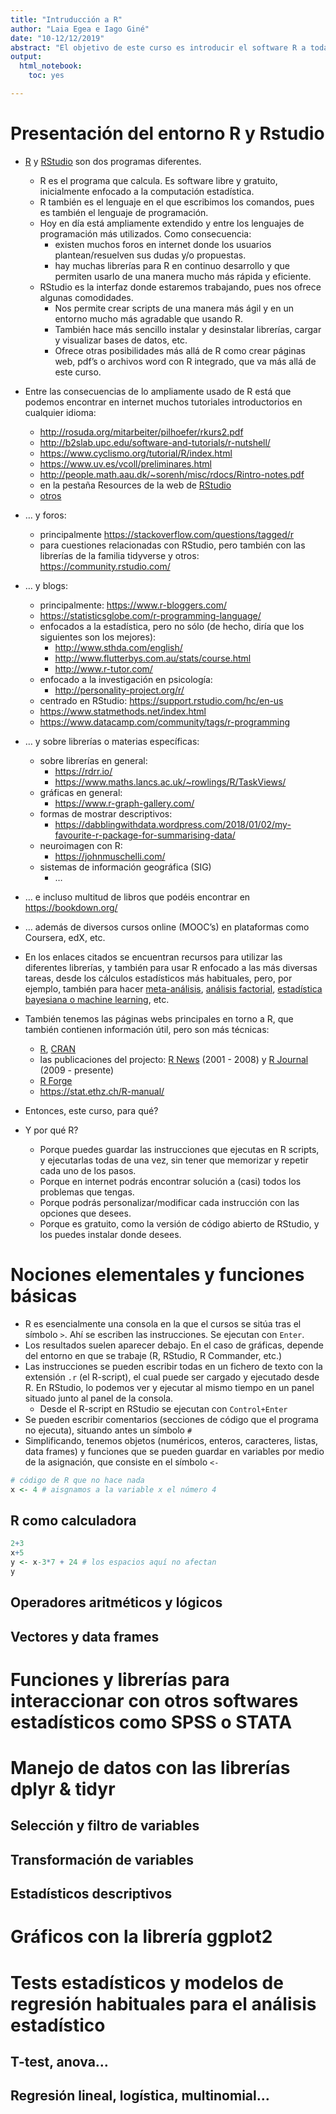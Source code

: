 ---
title: "Intruducción a R"
author: "Laia Egea e Iago Giné"
date: "10-12/12/2019"
abstract: "El objetivo de este curso es introducir el software R a todas las personas que trabajen con datos y darles las herramientas para el manejo y visualización de datos, así como para algunos análisis estadísticos básicos."
output: 
  html_notebook:
    toc: yes

---

# Presentación del entorno R y Rstudio

* [R](https://www.r-project.org/) y [RStudio](https://rstudio.com/) son dos programas diferentes. 
    + R es el programa que calcula. Es software libre y gratuito, inicialmente enfocado a la computación estadística.
    + R también es el lenguaje en el que escribimos los comandos, pues es también el lenguaje de programación.
    + Hoy en día está ampliamente extendido y entre los lenguajes de programación más utilizados. Como consecuencia:
        * existen muchos foros en internet donde los usuarios plantean/resuelven sus dudas y/o propuestas.
        * hay muchas librerías para R en continuo desarrollo y que permiten usarlo de una manera mucho más rápida y eficiente.
    + RStudio es la interfaz donde estaremos trabajando, pues nos ofrece algunas comodidades.
        * Nos permite crear scripts de una manera más ágil y en un entorno mucho más agradable que usando R.
        * También hace más sencillo instalar y desinstalar librerías, cargar y visualizar bases de datos, etc.
        * Ofrece otras posibilidades más allá de R como crear páginas web, pdf's o archivos word con R integrado, que va más allá de este curso.

* Entre las consecuencias de lo ampliamente usado de R está que podemos encontrar en internet muchos tutoriales introductorios en cualquier idioma:
    * [http://rosuda.org/mitarbeiter/pilhoefer/rkurs2.pdf](http://rosuda.org/mitarbeiter/pilhoefer/rkurs2.pdf)
    * [http://b2slab.upc.edu/software-and-tutorials/r-nutshell/](http://b2slab.upc.edu/software-and-tutorials/r-nutshell/)
    * [https://www.cyclismo.org/tutorial/R/index.html](https://www.cyclismo.org/tutorial/R/index.html)
    * [https://www.uv.es/vcoll/preliminares.html](https://www.uv.es/vcoll/preliminares.html)
    * [http://people.math.aau.dk/~sorenh/misc/rdocs/Rintro-notes.pdf](http://people.math.aau.dk/~sorenh/misc/rdocs/Rintro-notes.pdf)
    * en la pestaña Resources de la web de [RStudio](https://rstudio.com/)
    * [otros](https://github.com/iago-pssjd/Curso-R/archive/v1.0.zip)

* ... y foros:
    + principalmente [https://stackoverflow.com/questions/tagged/r](https://stackoverflow.com/questions/tagged/r)
    + para cuestiones relacionadas con RStudio, pero también con las librerías de la familia tidyverse y otros: [https://community.rstudio.com/](https://community.rstudio.com/)

* ... y blogs:
    + principalmente: [https://www.r-bloggers.com/](https://www.r-bloggers.com/)
    + [https://statisticsglobe.com/r-programming-language/](https://statisticsglobe.com/r-programming-language/)
    + enfocados a la estadística, pero no sólo (de hecho, diría que los siguientes son los mejores): 
        * [http://www.sthda.com/english/](http://www.sthda.com/english/)
        * [http://www.flutterbys.com.au/stats/course.html](http://www.flutterbys.com.au/stats/course.html)
        * [http://www.r-tutor.com/](http://www.r-tutor.com/sitemap)
    + enfocado a la investigación en psicología:
        * [http://personality-project.org/r/](http://personality-project.org/r/)
    + centrado en RStudio: [https://support.rstudio.com/hc/en-us](https://support.rstudio.com/hc/en-us)
    + [https://www.statmethods.net/index.html](https://www.statmethods.net/index.html)
    + [https://www.datacamp.com/community/tags/r-programming](https://www.datacamp.com/community/tags/r-programming)
    
* ... y sobre librerías o materias específicas:
    + sobre librerías en general:
        * [https://rdrr.io/](https://rdrr.io/)
        * [https://www.maths.lancs.ac.uk/~rowlings/R/TaskViews/](https://www.maths.lancs.ac.uk/~rowlings/R/TaskViews/)
    + gráficas en general:
        * [https://www.r-graph-gallery.com/](https://www.r-graph-gallery.com/)
    + formas de mostrar descriptivos:
        * [https://dabblingwithdata.wordpress.com/2018/01/02/my-favourite-r-package-for-summarising-data/](https://dabblingwithdata.wordpress.com/2018/01/02/my-favourite-r-package-for-summarising-data/)
    + neuroimagen con R:
        * [https://johnmuschelli.com/](https://johnmuschelli.com/)
    + sistemas de información geográfica (SIG)
        * ...


* ... e incluso multitud de libros que podéis encontrar en [https://bookdown.org/](https://bookdown.org/)

* ... además de diversos cursos online (MOOC's) en plataformas como Coursera, edX, etc.

* En los enlaces citados se encuentran recursos para utilizar las diferentes librerías, y también para usar R enfocado a las más diversas tareas, desde los cálculos estadísticos más habituales, pero, por ejemplo, también para hacer [meta-análisis](https://bookdown.org/MathiasHarrer/Doing_Meta_Analysis_in_R/), [análisis factorial](https://www.statmethods.net/advstats/factor.html), [estadística bayesiana o machine learning](http://www.r-tutor.com/), etc.

* También tenemos las páginas webs principales en torno a R, que también contienen información útil, pero son más técnicas:
    + [R](https://www.r-project.org/), [CRAN](https://cran.r-project.org/)
    + las publicaciones del projecto: [R News](https://www.r-project.org/doc/Rnews/index.html) (2001 - 2008) y [R Journal](https://journal.r-project.org/archive/) (2009 - presente)
    + [R Forge](https://r-forge.r-project.org/)
    + [https://stat.ethz.ch/R-manual/](https://stat.ethz.ch/R-manual/)

* Entonces, este curso, para qué?

* Y por qué R?
    + Porque puedes guardar las instrucciones que ejecutas en R scripts, y ejecutarlas todas de una vez, sin tener que memorizar y repetir cada uno de los pasos.
    + Porque en internet podrás encontrar solución a (casi) todos los problemas que tengas.
    + Porque podrás personalizar/modificar cada instrucción con las opciones que desees.
    + Porque es gratuito, como la versión de código abierto de RStudio, y los puedes instalar donde desees.

# Nociones elementales y funciones básicas

* R es esencialmente una consola en la que el cursos se sitúa tras el símbolo `>`. Ahí se escriben las instrucciones. Se ejecutan con `Enter`.
* Los resultados suelen aparecer debajo. En el caso de gráficas, depende del entorno en que se trabaje (R, RStudio, R Commander, etc.)
* Las instrucciones se pueden escribir todas en un fichero de texto con la extensión `.r` (el R-script), el cual puede ser cargado y ejecutado desde R. En RStudio, lo podemos ver y ejecutar al mismo tiempo en un panel situado junto al panel de la consola.
    + Desde el R-script en RStudio se ejecutan con `Control+Enter`

* Se pueden escribir comentarios (secciones de código que el programa no ejecuta), situando antes un símbolo `#`
* Simplificando, tenemos objetos (numéricos, enteros, caracteres, listas, data frames) y funciones que se pueden guardar en variables por medio de la asignación, que consiste en el símbolo `<-`

```{r, echo=TRUE}
# código de R que no hace nada
x <- 4 # aisgnamos a la variable x el número 4
```


## R como calculadora

```{r, echo=TRUE}
2+3
x+5
y <- x-3*7 + 24 # los espacios aquí no afectan
y
```

## Operadores aritméticos y lógicos
## Vectores y data frames 

# Funciones y librerías para interaccionar con otros softwares estadísticos como SPSS o STATA
# Manejo de datos con las librerías dplyr & tidyr 

## Selección y filtro de variables 
## Transformación de variables 
## Estadísticos descriptivos 

# Gráficos con la librería ggplot2
# Tests estadísticos y modelos de regresión habituales para el análisis estadístico
## T-test, anova... 
## Regresión lineal, logística, multinomial... 
